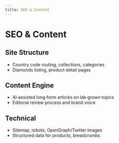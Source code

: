 ```yaml
---
title: SEO & Content
---
```


# SEO & Content

## Site Structure

- Country code routing, collections, categories
- Diamonds listing, product detail pages

## Content Engine

- AI‑assisted long‑form articles on lab‑grown topics
- Editorial review process and brand voice

## Technical

- Sitemap, robots, OpenGraph/Twitter images
- Structured data for products, breadcrumbs

